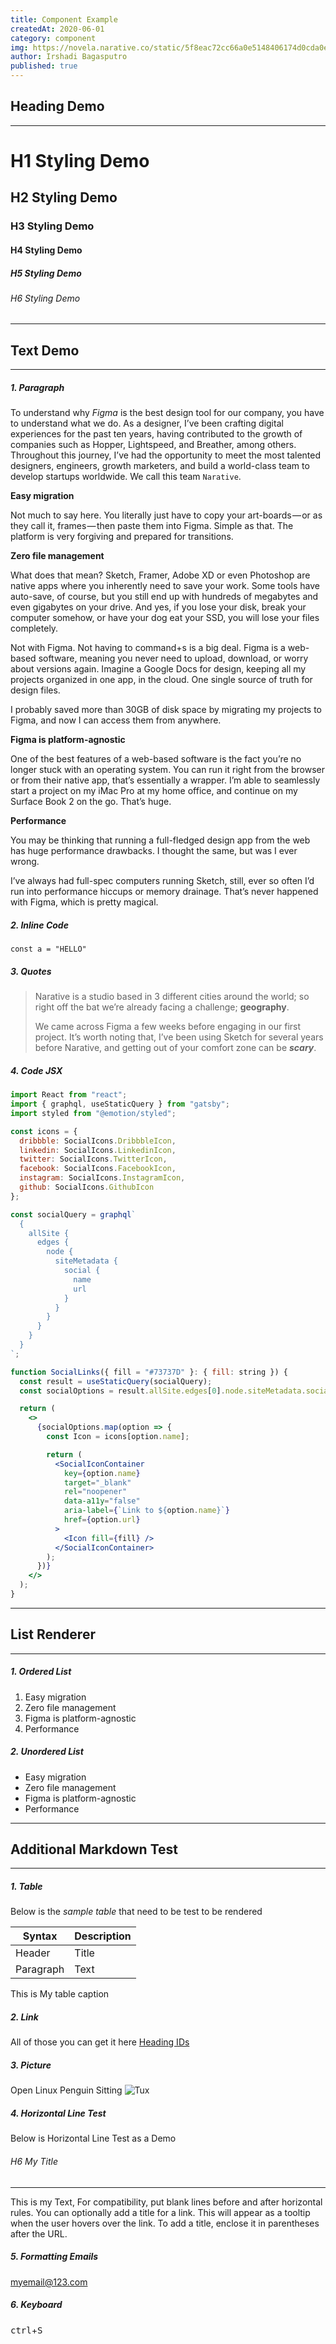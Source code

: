```yaml
---
title: Component Example
createdAt: 2020-06-01
category: component
img: https://novela.narative.co/static/5f8eac72cc66a0e5148406174d0cda0e/0acdf/hero-2.webp
author: Irshadi Bagasputro
published: true
---
```


## Heading Demo

---

# H1 Styling Demo

## H2 Styling Demo

### H3 Styling Demo

#### H4 Styling Demo

##### H5 Styling Demo

###### H6 Styling Demo

---

## Text Demo

---

##### 1. Paragraph

To understand why _Figma_ is the best design tool for our company, you have to understand what we do.
As a designer, I’ve been crafting digital experiences for the past ten years, having contributed to the growth of companies such as Hopper, Lightspeed, and Breather, among others.
Throughout this journey, I’ve had the opportunity to meet the most talented designers, engineers, growth marketers, and build a world-class team to develop startups worldwide. We call this team `Narative`.

**Easy migration**

Not much to say here. You literally just have to copy your art-boards — or as they call it, frames — then paste them into Figma. Simple as that. The platform is very forgiving and prepared for transitions.

**Zero file management**

What does that mean? Sketch, Framer, Adobe XD or even Photoshop are native apps where you inherently need to save your work. Some tools have auto-save, of course, but you still end up with hundreds of megabytes and even gigabytes on your drive. And yes, if you lose your disk, break your computer somehow, or have your dog eat your SSD, you will lose your files completely.

Not with Figma. Not having to command+s is a big deal. Figma is a web-based software, meaning you never need to upload, download, or worry about versions again. Imagine a Google Docs for design, keeping all my projects organized in one app, in the cloud. One single source of truth for design files.

I probably saved more than 30GB of disk space by migrating my projects to Figma, and now I can access them from anywhere.

**Figma is platform-agnostic**

One of the best features of a web-based software is the fact you’re no longer stuck with an operating system. You can run it right from the browser or from their native app, that’s essentially a wrapper. I’m able to seamlessly start a project on my iMac Pro at my home office, and continue on my Surface Book 2 on the go. That’s huge.

**Performance**

You may be thinking that running a full-fledged design app from the web has huge performance drawbacks. I thought the same, but was I ever wrong.

I’ve always had full-spec computers running Sketch, still, ever so often I’d run into performance hiccups or memory drainage. That’s never happened with Figma, which is pretty magical.

##### 2. Inline Code

`const a = "HELLO"`

##### 3. Quotes

> Narative is a studio based in 3 different cities around the world; so right off the bat we’re already facing a challenge; **geography**.
>
> We came across Figma a few weeks before engaging in our first project. It’s worth noting that, I’ve been using Sketch for several years before Narative, and getting out of your comfort zone can be **_scary_**.

##### 4. Code JSX

```jsx
import React from "react";
import { graphql, useStaticQuery } from "gatsby";
import styled from "@emotion/styled";

const icons = {
  dribbble: SocialIcons.DribbbleIcon,
  linkedin: SocialIcons.LinkedinIcon,
  twitter: SocialIcons.TwitterIcon,
  facebook: SocialIcons.FacebookIcon,
  instagram: SocialIcons.InstagramIcon,
  github: SocialIcons.GithubIcon
};

const socialQuery = graphql`
  {
    allSite {
      edges {
        node {
          siteMetadata {
            social {
              name
              url
            }
          }
        }
      }
    }
  }
`;

function SocialLinks({ fill = "#73737D" }: { fill: string }) {
  const result = useStaticQuery(socialQuery);
  const socialOptions = result.allSite.edges[0].node.siteMetadata.social;

  return (
    <>
      {socialOptions.map(option => {
        const Icon = icons[option.name];

        return (
          <SocialIconContainer
            key={option.name}
            target="_blank"
            rel="noopener"
            data-a11y="false"
            aria-label={`Link to ${option.name}`}
            href={option.url}
          >
            <Icon fill={fill} />
          </SocialIconContainer>
        );
      })}
    </>
  );
}
```

---

## List Renderer

---

##### 1. Ordered List

1. Easy migration
2. Zero file management
3. Figma is platform-agnostic
4. Performance

##### 2. Unordered List

- Easy migration
- Zero file management
- Figma is platform-agnostic
- Performance

---

## Additional Markdown Test

---

##### 1. Table

Below is the _sample table_ that need to be test to be rendered

| Syntax    | Description |
| --------- | ----------- |
| Header    | Title       |
| Paragraph | Text        |

<caption>This is My table caption</caption>

##### 2. Link

All of those you can get it here [Heading IDs](https://www.freecodecamp.org/news/build-a-developer-blog-from-scratch-with-gatsby-and-mdx/)

##### 3. Picture

Open Linux Penguin Sitting
![Tux](https://d33wubrfki0l68.cloudfront.net/e7ed9fe4bafe46e275c807d63591f85f9ab246ba/e2d28/assets/images/tux.png)

##### 4. Horizontal Line Test

Below is Horizontal Line Test as a Demo

###### H6 My Title

---

This is my Text, For compatibility, put blank lines before and after horizontal rules. You can optionally add a title for a link. This will appear as a tooltip when the user hovers over the link. To add a title, enclose it in parentheses after the URL.

##### 5. Formatting Emails

<myemail@123.com>

##### 6. Keyboard

<span>
  <kbd>ctrl</kbd>+<kbd>S</kbd>
</span>
